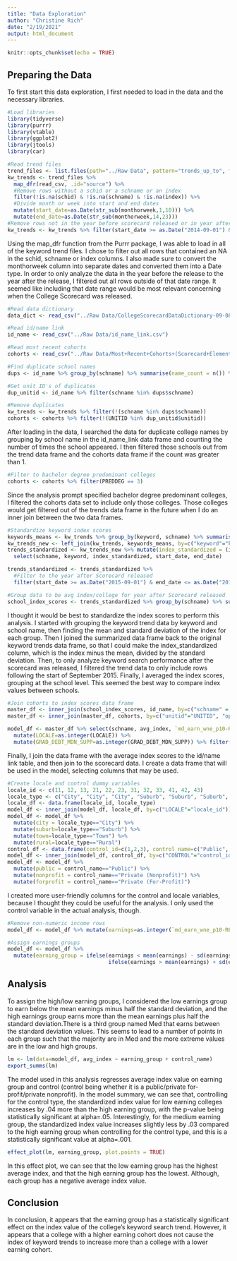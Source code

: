 ---
title: "Data Exploration"
author: "Christine Rich"
date: "2/19/2021"
output: html_document
---

```{r setup, include=FALSE}
knitr::opts_chunk$set(echo = TRUE)
```

## Preparing the Data

To first start this data exploration, I first needed to load in the data and the necessary libraries.

```{r, message=FALSE}
#Load libraries
library(tidyverse)
library(purrr)
library(vtable)
library(ggplot2)
library(jtools)
library(car)
```

```{r message=FALSE, warning=FALSE}
#Read trend files
trend_files <- list.files(path="../Raw Data", pattern="trends_up_to", full.names=TRUE)
kw_trends <- trend_files %>% 
  map_dfr(read_csv, .id="source") %>% 
  #Remove rows without a schid or a schname or an index
  filter(!is.na(schid) & !is.na(schname) & !is.na(index)) %>% 
  #Divide month or week into start and end dates
  mutate(start_date=as.Date(str_sub(monthorweek,1,10))) %>%
  mutate(end_date=as.Date(str_sub(monthorweek,14,23)))
#Remove rows not in the year before scorecard released or in year after release
kw_trends <- kw_trends %>% filter(start_date >= as.Date("2014-09-01") & end_date <= as.Date("2016-08-31"))
```

Using the map_dfr function from the Purrr package, I was able to load in all of the keyword trend files. I chose to filter out all rows that contained an NA in the schid, schname or index columns. I also made sure to convert the monthorweek column into separate dates and converted them into a Date type. In order to only analyze the data in the year before the release to the year after the release, I filtered out all rows outside of that date range. It seemed like including that date range would be most relevant concerning when the College Scorecard was released.

```{r message=FALSE, warning=FALSE}
#Read data dictionary
data_dict <- read_csv("../Raw Data/CollegeScorecardDataDictionary-09-08-2015.csv")

#Read id/name link
id_name <- read_csv("../Raw Data/id_name_link.csv")

#Read most recent cohorts
cohorts <- read_csv("../Raw Data/Most+Recent+Cohorts+(Scorecard+Elements).csv")
```

```{r}
#Find duplicate school names
dups <- id_name %>% group_by(schname) %>% summarise(name_count = n()) %>% filter(name_count > 1)

#Get unit ID's of duplicates
dup_unitid <- id_name %>% filter(schname %in% dups$schname)

#Remove duplicates
kw_trends <- kw_trends %>% filter(!(schname %in% dups$schname))
cohorts <- cohorts %>% filter(!(UNITID %in% dup_unitid$unitid))
```

After loading in the data, I searched the data for duplicate college names by grouping by school name in the id_name_link data frame and counting the number of times the school appeared. I then filtered those schools out from the trend data frame and the cohorts data frame if the count was greater than 1.

```{r}
#Filter to bachelor degree predominant colleges
cohorts <- cohorts %>% filter(PREDDEG == 3)
```

Since the analysis prompt specified bachelor degree predominant colleges, I filtered the cohorts data set to include only those colleges. Those colleges would get filtered out of the trends data frame in the future when I do an inner join between the two data frames.

```{r message=FALSE, warning=FALSE}
#Standardize keyword index scores
keywords_means <- kw_trends %>% group_by(keyword, schname) %>% summarise(mean = mean(index), sd=sd(index))
kw_trends_new <- left_join(kw_trends, keywords_means, by=c("keyword"="keyword", "schname"="schname"))
trends_standardized <- kw_trends_new %>% mutate(index_standardized = (index - mean)/sd) %>% 
  select(schname, keyword, index_standardized, start_date, end_date)

trends_standardized <- trends_standardized %>% 
  #Filter to the year after Scorecard released
  filter(start_date >= as.Date("2015-09-01") & end_date <= as.Date("2016-08-31"))

#Group data to be avg index/college for year after Scorecard released
school_index_scores <- trends_standardized %>% group_by(schname) %>% summarise(avg_index=mean(index_standardized))
```

I thought it would be best to standardize the index scores to perform this analysis. I started with grouping the keyword trend data by keyword and school name, then finding the mean and standard deviation of the index for each group. Then I joined the summarized data frame back to the original keyword trends data frame, so that I could make the index_standardized column, which is the index minus the mean, divided by the standard deviation. Then, to only analyze keyword search performance after the scorecard was released, I filtered the trend data to only include rows following the start of September 2015. Finally, I averaged the index scores, grouping at the school level. This seemed the best way to compare index values between schools.

```{r message=FALSE, warning=FALSE}
#Join cohorts to index scores data frame
master_df <- inner_join(school_index_scores, id_name, by=c("schname" = "schname"))
master_df <- inner_join(master_df, cohorts, by=c("unitid"="UNITID", "opeid"="OPEID"))

model_df <- master_df %>% select(schname, avg_index, `md_earn_wne_p10-REPORTED-EARNINGS`, LOCALE, CONTROL, GRAD_DEBT_MDN_SUPP) %>%
  mutate(LOCALE=as.integer(LOCALE)) %>%
  mutate(GRAD_DEBT_MDN_SUPP=as.integer(GRAD_DEBT_MDN_SUPP)) %>% filter(!is.na(GRAD_DEBT_MDN_SUPP))
```

Finally, I join the data frame with the average index scores to the id/name link table, and then join to the scorecard data. I create a data frame that will be used in the model, selecting columns that may be used.

```{r}
#Create locale and control dummy variables
locale_id <- c(11, 12, 13, 21, 22, 23, 31, 32, 33, 41, 42, 43)
locale_type <- c("City", "City", "City", "Suburb", "Suburb", "Suburb", "Town", "Town", "Town", "Rural", "Rural", "Rural")
locale_df <- data.frame(locale_id, locale_type)
model_df <- inner_join(model_df, locale_df, by=c("LOCALE"="locale_id")) 
model_df <- model_df %>%  
  mutate(city = locale_type=="City") %>%
  mutate(suburb=locale_type=="Suburb") %>%
  mutate(town=locale_type=="Town") %>%
  mutate(rural=locale_type=="Rural")
control_df <- data.frame(control_id=c(1,2,3), control_name=c("Public", "Private (Nonprofit)", "Private (For-Profit)"))
model_df <- inner_join(model_df, control_df, by=c("CONTROL"="control_id"))
model_df <- model_df %>%
  mutate(public = control_name=="Public") %>%
  mutate(nonprofit = control_name=="Private (Nonprofit)") %>%
  mutate(forprofit = control_name=="Private (For-Profit)")
```

I created more user-friendly columns for the control and locale variables, because I thought they could be useful for the analysis. I only used the control variable in the actual analysis, though.

```{r message=FALSE, warning=FALSE}
#Remove non-numeric income rows
model_df <- model_df %>% mutate(earnings=as.integer(`md_earn_wne_p10-REPORTED-EARNINGS`)) %>% filter(!is.na(earnings))

#Assign earnings groups
model_df <- model_df %>%
  mutate(earning_group = ifelse(earnings < mean(earnings) - sd(earnings)/2,'Low', 
                                ifelse(earnings > mean(earnings) + sd(earnings)/2, 'High', 'Med')))
```
## Analysis

To assign the high/low earning groups, I considered the low earnings group to earn below the mean earnings minus half the standard deviation, and the high earnings group earns more than the mean earnings plus half the standard deviation.There is a third group named Med that earns between the standard deviation values. This seems to lead to a number of points in each group such that the majority are in Med and the more extreme values are in the low and high groups.

```{r}
lm <- lm(data=model_df, avg_index ~ earning_group + control_name)
export_summs(lm)
```

The model used in this analysis regresses average index value on earning group and control (control being whether it is a public/private for-profit/private nonprofit). In the model summary, we can see that, controlling for the control type, the standardized index value for low earning colleges increases by .04 more than the high earning group, with the p-value being statistically significant at alpha=.05. Interestingly, for the medium earning group, the standardized index value increases slightly less by .03 compared to the high earning group when controlling for the control type, and this is a statistically significant value at alpha=.001.

```{r}
effect_plot(lm, earning_group, plot.points = TRUE)
```

In this effect plot, we can see that the low earning group has the highest average index, and that the high earning group has the lowest. Although, each group has a negative average index value.

## Conclusion

In conclusion, it appears that the earning group has a statistically significant effect on the index value of the college's keyword search trend. However, it appears that a college with a higher earning cohort does not cause the index of keyword trends to increase more than a college with a lower earning cohort.